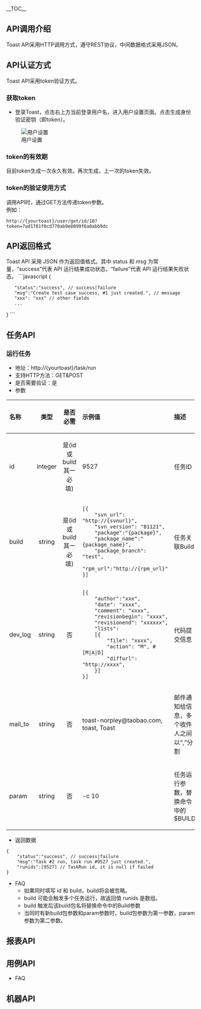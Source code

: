 __TOC__ 
== API调用介绍 ==
Toast API采用HTTP调用方式，遵守REST协议，中间数据格式采用JSON。
== API认证方式 ==
Toast API采用token验证方式。
=== 获取token ===
* 登录Toast，点击右上方当前登录用户名，进入用户设置页面。点击生成身份验证密钥（即token）。
[[File:UserConfig.png|center|frame|用户设置]]

=== token的有效期 ===
目前token生成一次永久有效。再次生成，上一次的token失效。
=== token的验证使用方式 ===
调用API时，通过GET方法传递token参数。<br/>
例如：
<pre>
http://{yourtoast}/user/get/id/10?token=7ad1781f0cd770ab9e8099f6a0abb9dc
</pre>
== API返回格式 ==
Toast API 采用 JSON 作为返回值格式。其中 status 和 msg 为常量，“success”代表 API 运行结果成功状态，“failure”代表 API 运行结果失败状态。
```javascript
{
    "status":"success", // success|failure
    "msg":"Create test case success, #1 just created.", // message
    "xxx": "xxx" // other fields
    ...
}
```
== 任务API ==
=== 运行任务 ===
*地址：http://{yourtoast}/task/run
*支持HTTP方法：GET&POST
*是否需要验证：是
*参数
{| style="margin-left: 20px; width: 950px" class="wikitable" border="1" cellpadding="1" cellspacing="1"
|-
!style="text-align:left"|名称
!类型
!style="width:150px"|是否必需
!style="text-align:left"|示例值
!style="text-align:left"|描述
|-
|id
|style="text-align:center"|integer
|style="text-align:center"|是(id 或 build 其一必填)
|9527
|任务ID
|-
|build
|style="text-align:center"|string
|style="text-align:center"|是(id 或 build 其一必填)
|<pre>[{
    "svn_url": "http://{svnurl}",
    "svn_version": "81121",
    "package":"{package}",
    "package_name":"{package_name}",
    "package_branch": "test",
    "rpm_url":"http://{rpm_url}"
}]</pre>
|任务关联Build
|-
|dev_log
|style="text-align:center"|string
|style="text-align:center"|否
|<pre>[{
    "author":"xxx",
    "date": "xxxx",
    "comment": "xxxx",
    "revisionbegin": "xxxx",
    "revisionend": "xxxxxx",
    "lists": 
    [{
        "file": "xxxx",
        "action": "M", #[M|A|D]
        "diffurl": "http://xxxx", 
    }]
}]</pre>
|代码提交信息
|-
|mail_to
|style="text-align:center"|string
|style="text-align:center"|否
|toast-norpley@taobao.com, toast, Toast
|邮件通知给信息，多个收件人之间以“,”分割
|-
|param
|style="text-align:center"|string
|style="text-align:center"|否
| -c 10
|任务运行参数，替换命令中的$BUILD
|}
*返回数据
<pre>
{
    "status":"success", // success|failure
    "msg":"Task #2 run, task run #9527 just created.",
    "runids":[9527] // TaskRun id, it is null if failed
}
</pre>
*FAQ
** 如果同时填写 id 和 build，build将会被忽略。
** build 可能会触发多个任务运行，故返回值 runids 是数组。
** build 触发后该build包名将替换命令中的Build参数
** 当同时有新build包参数和param参数时，build包参数为第一参数，param参数为第二参数。

== 报表API ==
== 用例API ==
*FAQ
== 机器API ==